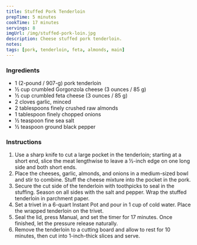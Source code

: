 ```yaml
---
title: Stuffed Pork Tenderloin
prepTime: 5 minutes
cookTime: 17 minutes
servings: 8
imgUrl: /img/stuffed-pork-loin.jpg
description: Cheese stuffed pork tenderloin.
notes:
tags: [pork, tenderloin, feta, almonds, main]
---
```


### Ingredients

- 1 (2-pound / 907-g) pork tenderloin
- ½ cup crumbled Gorgonzola cheese (3 ounces / 85 g)
- ½ cup crumbled feta cheese (3 ounces / 85 g)
- 2 cloves garlic, minced
- 2 tablespoons finely crushed raw almonds
- 1 tablespoon finely chopped onions
- ½ teaspoon fine sea salt
- ½ teaspoon ground black pepper

### Instructions

1. Use a sharp knife to cut a large pocket in the tenderloin; starting at a short end, slice the meat lengthwise to leave a ½-inch edge on one long side and both short ends.
1. Place the cheeses, garlic, almonds, and onions in a medium-sized bowl and stir to combine. Stuff the cheese mixture into the pocket in the pork.
1. Secure the cut side of the tenderloin with toothpicks to seal in the stuffing. Season on all sides with the salt and pepper. Wrap the stuffed tenderloin in parchment paper.
1. Set a trivet in a 6-quart Instant Pot and pour in 1 cup of cold water. Place the wrapped tenderloin on the trivet.
1. Seal the lid, press Manual, and set the timer for 17 minutes. Once finished, let the pressure release naturally.
1. Remove the tenderloin to a cutting board and allow to rest for 10 minutes, then cut into 1-inch-thick slices and serve.
